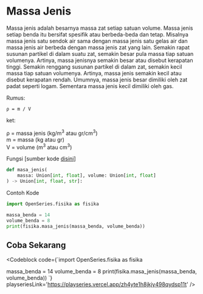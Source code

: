 
# Massa Jenis

Massa jenis adalah besarnya massa zat setiap satuan volume. Massa jenis setiap benda itu bersifat spesifik atau berbeda-beda dan tetap.
Misalnya massa jenis satu sendok air sama dengan massa jenis satu gelas air dan massa jenis air berbeda dengan massa jenis zat yang lain. Semakin rapat susunan partikel di dalam suatu zat, semakin besar pula massa tiap satuan volumenya.
Artinya, massa jenisnya semakin besar atau disebut kerapatan tinggi. Semakin renggang susunan partikel di dalam zat, semakin kecil massa tiap satuan volumenya. Artinya, massa jenis semakin kecil atau disebut kerapatan rendah. Umumnya, massa jenis besar dimiliki oleh zat padat seperti logam. Sementara massa jenis kecil dimiliki oleh gas.

Rumus:

```
ρ = m / V
```

ket:

ρ = massa jenis (kg/m<sup>3</sup> atau gr/cm<sup>3</sup>) <br/>
m = massa (kg atau gr) <br/>
V = volume (m<sup>3</sup> atau cm<sup>3</sup>)

Fungsi [sumber kode [disini](https://github.com/bellshade/OpenSeries/blob/main/OpenSeries/fisika.py#L94)]

```python
def masa_jenis(
    massa: Union[int, float], volume: Union[int, float]
) -> Union[int, float, str]:
```

Contoh Kode

```python
import OpenSeries.fisika as fisika

massa_benda = 14
volume_benda = 8
print(fisika.masa_jenis(massa_benda, volume_benda))
```

## Coba Sekarang

<Codeblock code={`import OpenSeries.fisika as fisika

massa_benda = 14
volume_benda = 8
print(fisika.masa_jenis(massa_benda, volume_benda))
`} playseriesLink='https://playseries.vercel.app/zh4yte1h8jkjy498qydsp11t' />
